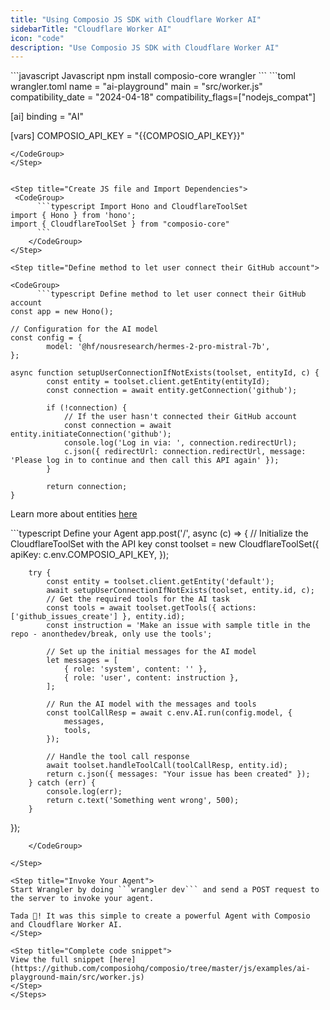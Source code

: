 ```yaml
---
title: "Using Composio JS SDK with Cloudflare Worker AI"
sidebarTitle: "Cloudflare Worker AI"
icon: "code"
description: "Use Composio JS SDK with Cloudflare Worker AI"
---
```


<Steps>
<Step title="Install Composio and Wrangler">
<CodeGroup>
```javascript Javascript
npm install composio-core wrangler
```
</CodeGroup>
</Step>

<Step title="Setup wrangler in wrangler.toml file">
<CodeGroup>
    ```toml wrangler.toml
name = "ai-playground"
main = "src/worker.js"
compatibility_date = "2024-04-18"
compatibility_flags=["nodejs_compat"]

[ai]
binding = "AI"

[vars]
COMPOSIO_API_KEY = "{{COMPOSIO_API_KEY}}"
```
</CodeGroup>
</Step>


<Step title="Create JS file and Import Dependencies">
 <CodeGroup>
      ```typescript Import Hono and CloudflareToolSet
import { Hono } from 'hono';
import { CloudflareToolSet } from "composio-core"
      ```
    </CodeGroup>
</Step>

<Step title="Define method to let user connect their GitHub account">

<CodeGroup>
      ```typescript Define method to let user connect their GitHub account
const app = new Hono();

// Configuration for the AI model
const config = {
        model: '@hf/nousresearch/hermes-2-pro-mistral-7b',
};

async function setupUserConnectionIfNotExists(toolset, entityId, c) {
        const entity = toolset.client.getEntity(entityId);
        const connection = await entity.getConnection('github');

        if (!connection) {
            // If the user hasn't connected their GitHub account
            const connection = await entity.initiateConnection('github');
            console.log('Log in via: ', connection.redirectUrl);
            c.json({ redirectUrl: connection.redirectUrl, message: 'Please log in to continue and then call this API again' });
        }

        return connection;
}
```
</CodeGroup>

Learn more about entities [here](introduction/foundations/components/entity/entity-guide)

</Step>

<Step title="Setup Agent with Cloudflare Worker AI">

<CodeGroup>
      ```typescript Define your Agent
app.post('/', async (c) => {
        // Initialize the CloudflareToolSet with the API key
        const toolset = new CloudflareToolSet({
            apiKey: c.env.COMPOSIO_API_KEY,
        });

        try {
            const entity = toolset.client.getEntity('default');
            await setupUserConnectionIfNotExists(toolset, entity.id, c);
            // Get the required tools for the AI task
            const tools = await toolset.getTools({ actions: ['github_issues_create'] }, entity.id);
            const instruction = 'Make an issue with sample title in the repo - anonthedev/break, only use the tools';

            // Set up the initial messages for the AI model
            let messages = [
                { role: 'system', content: '' },
                { role: 'user', content: instruction },
            ];

            // Run the AI model with the messages and tools
            const toolCallResp = await c.env.AI.run(config.model, {
                messages,
                tools,
            });

            // Handle the tool call response
            await toolset.handleToolCall(toolCallResp, entity.id);
            return c.json({ messages: "Your issue has been created" });
        } catch (err) {
            console.log(err);
            return c.text('Something went wrong', 500);
        }
});
```
    </CodeGroup>

</Step>

<Step title="Invoke Your Agent">
Start Wrangler by doing ```wrangler dev``` and send a POST request to the server to invoke your agent.

Tada 🎉! It was this simple to create a powerful Agent with Composio and Cloudflare Worker AI.
</Step>

<Step title="Complete code snippet">
View the full snippet [here](https://github.com/composiohq/composio/tree/master/js/examples/ai-playground-main/src/worker.js)
</Step>
</Steps>
